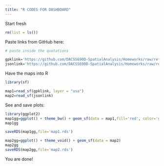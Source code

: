 ```yaml
---
title: "R CODES FOR DASHBOARD"
---
```



Start fresh
```r
rm(list = ls())
```

Paste links from GitHub here:
```r
# paste inside the quotations

gpklink='https://github.com/DACSS690D-SpatialAnalysis/Homeworks/raw/refs/heads/main/MapFromPython1.gpkg'
jsonlink='https://github.com/DACSS690D-SpatialAnalysis/Homeworks/raw/refs/heads/main/MapFromPython2.geojson'
```

Have the maps into R
```r
library(sf)

map1=read_sf(gpklink, layer = "usa")
map2=read_sf(jsonlink)
```

See and save plots:

```r
library(ggplot2)
map1gg=ggplot() + theme_bw() + geom_sf(data = map1,fill='red', color='grey90')
map1gg

saveRDS(map1gg,file='map1.rds')
```

```r
map2gg=ggplot() + theme_void() + geom_sf(data = map2)
map2gg
saveRDS(map2gg,file='map2.rds')
```

You are done!
